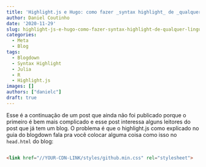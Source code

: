```yaml
---
title: 'Highlight.js e Hugo: como fazer _syntax highlight_ de _qualquer_ linguagem'
author: Daniel Coutinho
date: '2020-11-29'
slug: highlight-js-e-hugo-como-fazer-syntax-highlight-de-qualquer-linguagem
categories:
  - Meta
  - Blog
tags:
  - Blogdown
  - Syntax Highlight
  - Julia
  - R
  - Highlight.js
images: []
authors: ["danielc"]
draft: true
---
```


Esse é a continuação de um post que ainda não foi publicado porque o primeiro é bem mais complicado e esse post interessa alguns leitores do post que já tem um blog. O problema é que o highlight.js como explicado no guia do blogdown fala pra você colocar alguma coisa como isso no `head.html` do blog:

```html

<link href="//YOUR-CDN-LINK/styles/github.min.css" rel="stylesheet">
```


